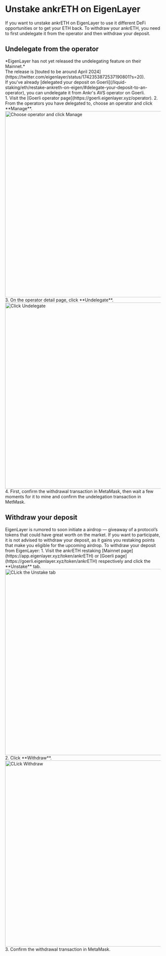 
# Unstake ankrETH on EigenLayer

If you want to unstake ankrETH on EigenLayer to use it different DeFi opportunities or to get your ETH back.
To withdraw your ankrETH, you need to first undelegate it from the operator and then withdraw your deposit.

## Undelegate from the operator
<Callout type="info">
  *EigenLayer has not yet released the undelegating feature on their Mainnet.*<br/>
    The release is [touted to be around April 2024](https://twitter.com/eigenlayer/status/1742353872537190801?s=20).<br/>
</Callout>
If you've already [delegated your deposit on Goerli](/liquid-staking/eth/restake-ankreth-on-eigen/#delegate-your-deposit-to-an-operator), you can undelegate it from Ankr's AVS operator on Goerli.<br/>
1. Visit the [Goerli operator page](https://goerli.eigenlayer.xyz/operator).
2. From the operators you have delegated to, choose an operator and click **Manage**.
   <img src="/docs/staking/liquid-staking/eth/choose-operator-delegated-click-manage.jpg" alt="Choose operator and click Manage" class="responsive-pic" width="600" />
3. On the operator detail page, click **Undelegate**.
   <img src="/docs/staking/liquid-staking/eth/click-undelegate-eigenlayer.jpg" alt="Click Undelegate" class="responsive-pic" width="600" />
4. First, confirm the withdrawal transaction in MetaMask, then wait a few moments for it to mine and confirm the undelegation transaction in MetMask.

## Withdraw your deposit
<Callout type="info">
  EigenLayer is rumored to soon initiate a airdrop — giveaway of a protocol’s tokens that could have great worth on the market.
    If you want to participate, it is not advised to withdraw your deposit, as it gains you restaking points that make you eligible for the upcoming airdrop.
</Callout>
To withdraw your deposit from EigenLayer:
1. Visit the ankrETH restaking [Mainnet page](https://app.eigenlayer.xyz/token/ankrETH) or [Goerli page](https://goerli.eigenlayer.xyz/token/ankrETH) respectively and click the **Unstake** tab.
   <img src="/docs/staking/liquid-staking/eth/click-unstake-tab-eigenlayer.jpg" alt="CLick the Unstake tab" class="responsive-pic" width="600" />
2. Click **Withdraw**.
    <img src="/docs/staking/liquid-staking/eth/click-withdraw-eigenlayer.jpg" alt="CLick Withdraw" class="responsive-pic" width="600" />
3. Confirm the withdrawal transaction in MetaMask.
